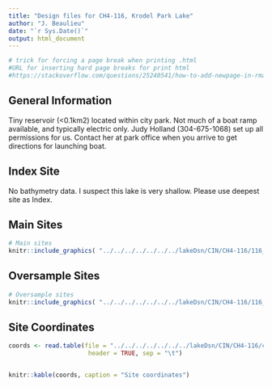 ```yaml
---
title: "Design files for CH4-116, Krodel Park Lake"
author: "J. Beaulieu"
date: "`r Sys.Date()`"
output: html_document
---
```


```r
# trick for forcing a page break when printing .html
#URL for inserting hard page breaks for print html
#https://stackoverflow.com/questions/25240541/how-to-add-newpage-in-rmarkdown-in-a-smart-way
```
## General Information
Tiny reservoir (<0.1km2) located within city park.  Not much of a boat ramp available, and typically electric only.  Judy Holland (304-675-1068) set up all permissions for us.  Contact her at park office when you arrive to get directions for launching boat.



## Index Site
No bathymetry data.  I suspect this lake is very shallow.  Please use deepest site as Index.

## Main Sites
```r
# Main sites
knitr::include_graphics( "../../../../../../../lakeDsn/CIN/CH4-116/116_Main.png")
```
<P style="page-break-before: always">
  
  

## Oversample Sites
```r
# Oversample sites
knitr::include_graphics( "../../../../../../../lakeDsn/CIN/CH4-116/116_Over.png")
```

<P style="page-break-before: always">
## Site Coordinates
```r

coords <- read.table(file = "../../../../../../../lakeDsn/CIN/CH4-116/ch4_116_sites.txt",
                      header = TRUE, sep = "\t")


knitr::kable(coords, caption = "Site coordinates")
```
